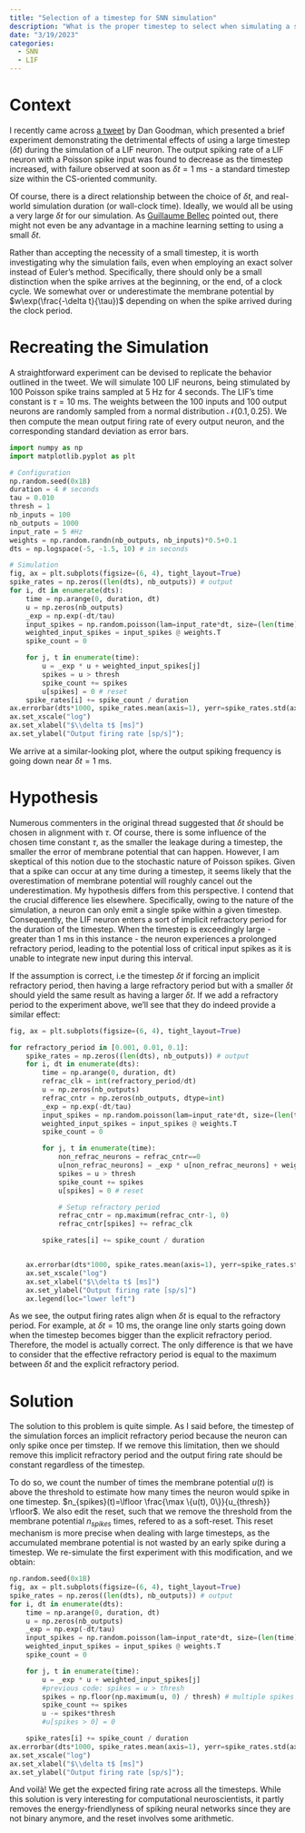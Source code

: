 ```yaml
---
title: "Selection of a timestep for SNN simulation"
description: "What is the proper timestep to select when simulating a spiking neural network ? The answer is, of course, it depends. Although, I think the usual assumption is incorrect when using leaky-integrate-and-fire neurons. Here's why !"
date: "3/19/2023"
categories:
  - SNN
  - LIF
---
```


# Context

I recently came across [a tweet](https://twitter.com/neuralreckoning/status/1580161403415330816) by Dan Goodman, which presented a brief experiment demonstrating the detrimental effects of using a large timestep ($\delta t$) during the simulation of a LIF neuron. The output spiking rate of a LIF neuron with a Poisson spike input was found to decrease as the timestep increased, with failure observed at soon as $\delta t=1$ ms - a standard timestep size within the CS-oriented community. 

Of course, there is a direct relationship between the choice of $\delta t$, and real-world simulation duration (or wall-clock time). Ideally, we would all be using a very large $\delta t$ for our simulation. As [Guillaume Bellec](https://twitter.com/BellecGuill/status/1580440789217595394) pointed out, there might not even be any advantage in a machine learning setting to using a small $\delta t$.

Rather than accepting the necessity of a small timestep, it is worth investigating why the simulation fails, even when employing an exact solver instead of Euler's method. Specifically, there should only be a small distinction when the spike arrives at the beginning, or the end, of a clock cycle. We somewhat over or underestimate the membrane potential by $w\exp(\frac{-\delta t}{\tau})$ depending on when the spike arrived during the clock period.

# Recreating the Simulation

A straightforward experiment can be devised to replicate the behavior outlined in the tweet. We will simulate 100 LIF neurons, being stimulated by 100 Poisson spike trains sampled at 5 Hz for 4 seconds. The LIF's time constant is $\tau=10$ ms. The weights between the 100 inputs and 100 output neurons are randomly sampled from a normal distribution $\mathcal{N}(0.1, 0.25)$. We then compute the mean output firing rate of every output neuron, and the corresponding standard deviation as error bars.

```python
import numpy as np
import matplotlib.pyplot as plt

# Configuration
np.random.seed(0x1B)
duration = 4 # seconds
tau = 0.010
thresh = 1
nb_inputs = 100
nb_outputs = 1000
input_rate = 5 #Hz
weights = np.random.randn(nb_outputs, nb_inputs)*0.5+0.1
dts = np.logspace(-5, -1.5, 10) # in seconds

# Simulation
fig, ax = plt.subplots(figsize=(6, 4), tight_layout=True)
spike_rates = np.zeros((len(dts), nb_outputs)) # output
for i, dt in enumerate(dts):
    time = np.arange(0, duration, dt)
    u = np.zeros(nb_outputs)
    _exp = np.exp(-dt/tau)
    input_spikes = np.random.poisson(lam=input_rate*dt, size=(len(time), nb_inputs))
    weighted_input_spikes = input_spikes @ weights.T
    spike_count = 0

    for j, t in enumerate(time):
        u = _exp * u + weighted_input_spikes[j]
        spikes = u > thresh
        spike_count += spikes
        u[spikes] = 0 # reset
    spike_rates[i] += spike_count / duration
ax.errorbar(dts*1000, spike_rates.mean(axis=1), yerr=spike_rates.std(axis=1), capsize=5,)
ax.set_xscale("log")
ax.set_xlabel("$\\delta t$ [ms]")
ax.set_ylabel("Output firing rate [sp/s]");
```


We arrive at a similar-looking plot, where the output spiking frequency is going down near $\delta t=1$ ms.

# Hypothesis

Numerous commenters in the original thread suggested that $\delta t$ should be chosen in alignment with $\tau$. Of course, there is some influence of the chosen time constant $\tau$, as the smaller the leakage during a timestep, the smaller the error of membrane potential that can happen. However, I am skeptical of this notion due to the stochastic nature of Poisson spikes. Given that a spike can occur at any time during a timestep, it seems likely that the overestimation of membrane potential will roughly cancel out the underestimation. My hypothesis differs from this perspective. I contend that the crucial difference lies elsewhere. Specifically, owing to the nature of the simulation, a neuron can only emit a single spike within a given timestep. Consequently, the LIF neuron enters a sort of implicit refractory period for the duration of the timestep. When the timestep is exceedingly large - greater than 1 ms in this instance - the neuron experiences a prolonged refractory period, leading to the potential loss of critical input spikes as it is unable to integrate new input during this interval.

If the assumption is correct, i.e the timestep $\delta t$ if forcing an implicit refractory period, then having a large refractory period but with a smaller $\delta t$ should yield the same result as having a larger $\delta t$. If we add a refractory period to the experiment above, we'll see that they do indeed provide a similar effect:
```python
fig, ax = plt.subplots(figsize=(6, 4), tight_layout=True)

for refractory_period in [0.001, 0.01, 0.1]:
    spike_rates = np.zeros((len(dts), nb_outputs)) # output
    for i, dt in enumerate(dts):
        time = np.arange(0, duration, dt)
        refrac_clk = int(refractory_period/dt)
        u = np.zeros(nb_outputs)
        refrac_cntr = np.zeros(nb_outputs, dtype=int)
        _exp = np.exp(-dt/tau)
        input_spikes = np.random.poisson(lam=input_rate*dt, size=(len(time), nb_inputs))
        weighted_input_spikes = input_spikes @ weights.T
        spike_count = 0

        for j, t in enumerate(time):
            non_refrac_neurons = refrac_cntr==0
            u[non_refrac_neurons] = _exp * u[non_refrac_neurons] + weighted_input_spikes[j, non_refrac_neurons]
            spikes = u > thresh
            spike_count += spikes
            u[spikes] = 0 # reset

            # Setup refractory period
            refrac_cntr = np.maximum(refrac_cntr-1, 0)
            refrac_cntr[spikes] += refrac_clk

        spike_rates[i] += spike_count / duration


    ax.errorbar(dts*1000, spike_rates.mean(axis=1), yerr=spike_rates.std(axis=1), capsize=5, label=f"Refrac.: {1000*refractory_period:0.1f}ms")
    ax.set_xscale("log")
    ax.set_xlabel("$\\delta t$ [ms]")
    ax.set_ylabel("Output firing rate [sp/s]")
    ax.legend(loc="lower left")
```

As we see, the output firing rates align when $\delta t$ is equal to the refractory period. For example, at $\delta t=10$ ms, the orange line only starts going down when the timestep becomes bigger than the explicit refractory period. Therefore, the model is actually correct. The only difference is that we have to consider that the effective refractory period is equal to the maximum between $\delta t$ and the explicit refractory period. 

# Solution

The solution to this problem is quite simple. As I said before, the timestep of the simulation forces an implicit refractory period because the neuron can only spike once per timstep. If we remove this limitation, then we should remove this implicit refractory period and the output firing rate should be constant regardless of the timestep.

To do so, we count the number of times the membrane potential $u(t)$ is above the threshold to estimate how many times the neuron would spike in one timestep. $n_{spikes}(t)=\lfloor \frac{\max \{u(t), 0\}}{u_{thresh}} \rfloor$. We also edit the reset, such that we remove the threshold from the membrane potential $n_{spikes}$ times, refered to as a soft-reset. This reset mechanism is more precise when dealing with large timesteps, as the accumulated membrane potential is not wasted by an early spike during a timestep. We re-simulate the first experiment with this modification, and we obtain:


```python
np.random.seed(0x1B)
fig, ax = plt.subplots(figsize=(6, 4), tight_layout=True)
spike_rates = np.zeros((len(dts), nb_outputs)) # output
for i, dt in enumerate(dts):
    time = np.arange(0, duration, dt)
    u = np.zeros(nb_outputs)
    _exp = np.exp(-dt/tau)
    input_spikes = np.random.poisson(lam=input_rate*dt, size=(len(time), nb_inputs))
    weighted_input_spikes = input_spikes @ weights.T
    spike_count = 0

    for j, t in enumerate(time):
        u = _exp * u + weighted_input_spikes[j]
        #previous code: spikes = u > thresh
        spikes = np.floor(np.maximum(u, 0) / thresh) # multiple spikes
        spike_count += spikes
        u -= spikes*thresh
        #u[spikes > 0] = 0 

    spike_rates[i] += spike_count / duration
ax.errorbar(dts*1000, spike_rates.mean(axis=1), yerr=spike_rates.std(axis=1), capsize=5,)
ax.set_xscale("log")
ax.set_xlabel("$\\delta t$ [ms]")
ax.set_ylabel("Output firing rate [sp/s]");
```


And voilà! We get the expected firing rate across all the timesteps. While this solution is very interesting for computational neuroscientists, it partly removes the energy-friendlyness of spiking neural networks since they are not binary anymore, and the reset involves some arithmetic.